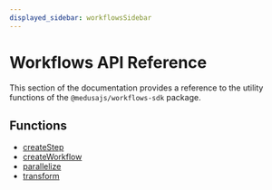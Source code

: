 ```yaml
---
displayed_sidebar: workflowsSidebar
---
```



# Workflows API Reference

This section of the documentation provides a reference to the utility functions of the `@medusajs/workflows-sdk` package.

## Functions

- [createStep](functions/createStep.mdx)
- [createWorkflow](functions/createWorkflow.mdx)
- [parallelize](functions/parallelize.mdx)
- [transform](functions/transform.mdx)
